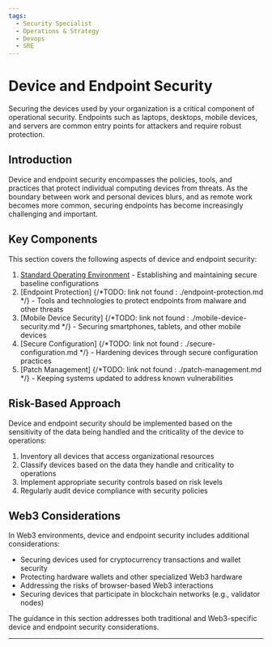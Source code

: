 ```yaml
---
tags:
  - Security Specialist
  - Operations & Strategy
  - Devops
  - SRE
---
```



<TagProvider>
<TagFilter />

# Device and Endpoint Security

<TagList tags={frontmatter.tags} />
<AttributionList contributors={frontmatter.contributors} />

Securing the devices used by your organization is a critical component of operational security. Endpoints such as
laptops, desktops, mobile devices, and servers are common entry points for attackers and require robust protection.

## Introduction

Device and endpoint security encompasses the policies, tools, and practices that protect individual computing devices
from threats. As the boundary between work and personal devices blurs, and as remote work becomes more common, securing
endpoints has become increasingly challenging and important.

## Key Components

This section covers the following aspects of device and endpoint security:

1. [Standard Operating Environment](/opsec/old/device-endpoint-security/standard-operating-environment) - Establishing
and maintaining secure baseline configurations
2. [Endpoint Protection] {/*TODO: link not found : ./endpoint-protection.md */} - Tools and technologies to protect
endpoints from malware and other threats
3. [Mobile Device Security] {/*TODO: link not found : ./mobile-device-security.md */} - Securing smartphones, tablets,
 and other mobile devices
4. [Secure Configuration] {/*TODO: link not found : ./secure-configuration.md */} - Hardening devices through secure
configuration practices
5. [Patch Management] {/*TODO: link not found : ./patch-management.md */} - Keeping systems updated to address known
vulnerabilities

## Risk-Based Approach

Device and endpoint security should be implemented based on the sensitivity of the data being handled and the
criticality of the device to operations:

1. Inventory all devices that access organizational resources
2. Classify devices based on the data they handle and criticality to operations
3. Implement appropriate security controls based on risk levels
4. Regularly audit device compliance with security policies

## Web3 Considerations

In Web3 environments, device and endpoint security includes additional considerations:

- Securing devices used for cryptocurrency transactions and wallet security
- Protecting hardware wallets and other specialized Web3 hardware
- Addressing the risks of browser-based Web3 interactions
- Securing devices that participate in blockchain networks (e.g., validator nodes)

The guidance in this section addresses both traditional and Web3-specific device and endpoint security considerations.

---

</TagProvider>
<ContributeFooter />
